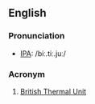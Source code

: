 ==English==
===Pronunciation===
*[[IPA]]: /biː.tiː.juː/
===Acronym===
#[[British thermal unit|British Thermal Unit]]
